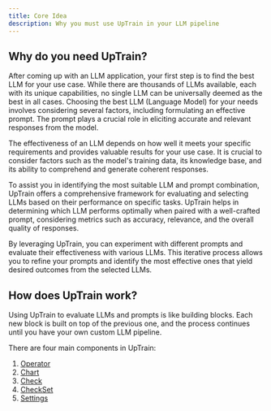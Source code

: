 ```yaml
---
title: Core Idea
description: Why you must use UpTrain in your LLM pipeline
---
```


## Why do you need UpTrain?

After coming up with an LLM application, your first step is to find the best LLM for your use case. While there are thousands of LLMs available, each with its unique capabilities, no single LLM can be universally deemed as the best in all cases. Choosing the best LLM (Language Model) for your needs involves considering several factors, including formulating an effective prompt. The prompt plays a crucial role in eliciting accurate and relevant responses from the model. 

The effectiveness of an LLM depends on how well it meets your specific requirements and provides valuable results for your use case. It is crucial to consider factors such as the model's training data, its knowledge base, and its ability to comprehend and generate coherent responses.

To assist you in identifying the most suitable LLM and prompt combination, UpTrain offers a comprehensive framework for evaluating and selecting LLMs based on their performance on specific tasks. UpTrain helps in determining which LLM performs optimally when paired with a well-crafted prompt, considering metrics such as accuracy, relevance, and the overall quality of responses.

By leveraging UpTrain, you can experiment with different prompts and evaluate their effectiveness with various LLMs. This iterative process allows you to refine your prompts and identify the most effective ones that yield desired outcomes from the selected LLMs.

## How does UpTrain work?

Using UpTrain to evaluate LLMs and prompts is like building blocks. Each new block is built on top of the previous one, and the process continues until you have your own custom LLM pipeline. 

There are four main components in UpTrain:
1. [Operator](/key-components/operator)
2. [Chart](/key-components/chart)
3. [Check](/key-components/check)
4. [CheckSet](/key-components/checkset)
5. [Settings](/key-components/settings)

